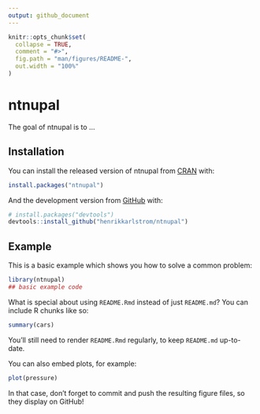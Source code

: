 ```yaml
---
output: github_document
---
```


<!-- README.md is generated from README.Rmd. Please edit that file -->

```r
knitr::opts_chunk$set(
  collapse = TRUE,
  comment = "#>",
  fig.path = "man/figures/README-",
  out.width = "100%"
)
```

# ntnupal

<!-- badges: start -->
<!-- badges: end -->

The goal of ntnupal is to ...

## Installation

You can install the released version of ntnupal from [CRAN](https://CRAN.R-project.org) with:

``` r
install.packages("ntnupal")
```

And the development version from [GitHub](https://github.com/) with:

``` r
# install.packages("devtools")
devtools::install_github("henrikkarlstrom/ntnupal")
```
## Example

This is a basic example which shows you how to solve a common problem:

```r
library(ntnupal)
## basic example code
```

What is special about using `README.Rmd` instead of just `README.md`? You can include R chunks like so:

```r
summary(cars)
```

You'll still need to render `README.Rmd` regularly, to keep `README.md` up-to-date.

You can also embed plots, for example:

```r
plot(pressure)
```

In that case, don't forget to commit and push the resulting figure files, so they display on GitHub!
